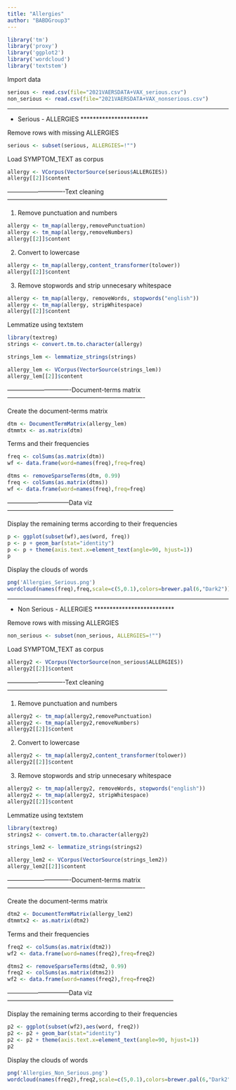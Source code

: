 ```yaml
---
title: "Allergies"
author: "BABDGroup3"
---
```


```r
library('tm')
library('proxy')
library('ggplot2')
library('wordcloud')
library('textstem')
```

Import data
```r
serious <- read.csv(file="2021VAERSDATA+VAX_serious.csv") 
non_serious <- read.csv(file="2021VAERSDATA+VAX_nonserious.csv")
```

***********************
* Serious - ALLERGIES *
***********************

Remove rows with missing ALLERGIES
```r
serious <- subset(serious, ALLERGIES=!"")
```

Load SYMPTOM_TEXT as corpus
```r
allergy <- VCorpus(VectorSource(serious$ALLERGIES)) 
allergy[[2]]$content
```

----------------------------Text cleaning------------------------------------------------------------------------------

1) Remove punctuation and numbers
```r
allergy <- tm_map(allergy,removePunctuation)
allergy <- tm_map(allergy,removeNumbers)
allergy[[2]]$content
```

2) Convert to lowercase
```r
allergy <- tm_map(allergy,content_transformer(tolower))
allergy[[2]]$content
```

3) Remove stopwords and strip unnecesary whitespace
```r
allergy <- tm_map(allergy, removeWords, stopwords("english"))
allergy <- tm_map(allergy, stripWhitespace)
allergy[[2]]$content
```

Lemmatize using textstem
```r
library(textreg)
strings <- convert.tm.to.character(allergy)
```

```r
strings_lem <- lemmatize_strings(strings)
```

```r
allergy_lem <- VCorpus(VectorSource(strings_lem))
allergy_lem[[2]]$content
```

-------------------------------Document-terms matrix-------------------------------------------------------------------

Create the document-terms matrix
```r
dtm <- DocumentTermMatrix(allergy_lem)
dtmmtx <- as.matrix(dtm)
```

Terms and their frequencies
```r
freq <- colSums(as.matrix(dtm)) 
wf <- data.frame(word=names(freq),freq=freq)
```

```r
dtms <- removeSparseTerms(dtm, 0.99)
freq <- colSums(as.matrix(dtms)) 
wf <- data.frame(word=names(freq),freq=freq)
```

------------------------------Data viz---------------------------------------------------------------------------------

Display the remaining terms according to their frequencies
```r
p <- ggplot(subset(wf),aes(word, freq))    
p <- p + geom_bar(stat="identity")   
p <- p + theme(axis.text.x=element_text(angle=90, hjust=1))   
p
```

Display the clouds of words
```r
png('Allergies_Serious.png')
wordcloud(names(freq),freq,scale=c(5,0.1),colors=brewer.pal(6,"Dark2")) 
```

***************************
* Non Serious - ALLERGIES *
***************************

Remove rows with missing ALLERGIES
```r
non_serious <- subset(non_serious, ALLERGIES=!"")
```

Load SYMPTOM_TEXT as corpus
```r
allergy2 <- VCorpus(VectorSource(non_serious$ALLERGIES)) 
allergy2[[2]]$content
```

----------------------------Text cleaning------------------------------------------------------------------------------

1) Remove punctuation and numbers
```r
allergy2 <- tm_map(allergy2,removePunctuation)
allergy2 <- tm_map(allergy2,removeNumbers)
allergy2[[2]]$content
```

2) Convert to lowercase
```r
allergy2 <- tm_map(allergy2,content_transformer(tolower))
allergy2[[2]]$content
```

3) Remove stopwords and strip unnecesary whitespace
```r
allergy2 <- tm_map(allergy2, removeWords, stopwords("english"))
allergy2 <- tm_map(allergy2, stripWhitespace)
allergy2[[2]]$content
```

Lemmatize using textstem
```r
library(textreg)
strings2 <- convert.tm.to.character(allergy2)
```

```r
strings_lem2 <- lemmatize_strings(strings2)
```

```r
allergy_lem2 <- VCorpus(VectorSource(strings_lem2))
allergy_lem2[[2]]$content
```

-------------------------------Document-terms matrix-------------------------------------------------------------------

Create the document-terms matrix
```r
dtm2 <- DocumentTermMatrix(allergy_lem2)
dtmmtx2 <- as.matrix(dtm2)
```

Terms and their frequencies
```r
freq2 <- colSums(as.matrix(dtm2)) 
wf2 <- data.frame(word=names(freq2),freq=freq2)
```

```r
dtms2 <- removeSparseTerms(dtm2, 0.99)
freq2 <- colSums(as.matrix(dtms2)) 
wf2 <- data.frame(word=names(freq2),freq=freq2)
```

------------------------------Data viz---------------------------------------------------------------------------------

Display the remaining terms according to their frequencies
```r
p2 <- ggplot(subset(wf2),aes(word, freq2))    
p2 <- p2 + geom_bar(stat="identity")   
p2 <- p2 + theme(axis.text.x=element_text(angle=90, hjust=1))   
p2
```

Display the clouds of words
```r
png('Allergies_Non_Serious.png')
wordcloud(names(freq2),freq2,scale=c(5,0.1),colors=brewer.pal(6,"Dark2")) 
```































